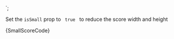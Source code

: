 
<Score isSmall={true} bar={95} value={95} />
`;

<Section
	title="Small"
	contained={true}
	style={{ paddingRight: 0, paddingBottom: 0, paddingLeft: 0 }}
>
	<p>
		Set the <Code small={true}>isSmall</Code> prop to <Code small={true}> true </Code> to reduce the score width
		and height
	</p>
	<Preview wrapper={true}>
		<Score isSmall={true} bar={95} value={95} />
	</Preview>
	<Snippet language="js">{SmallScoreCode}</Snippet>
</Section>
